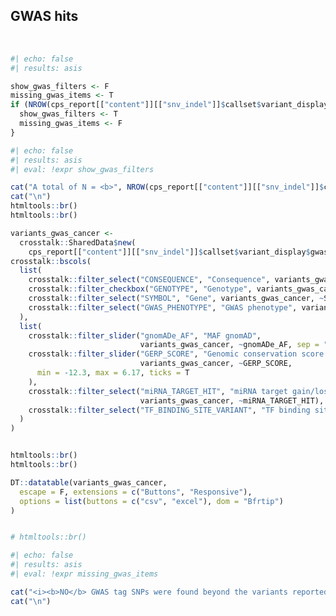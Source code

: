 ## GWAS hits 

<br>

```r
#| echo: false
#| results: asis

show_gwas_filters <- F
missing_gwas_items <- T
if (NROW(cps_report[["content"]][["snv_indel"]]$callset$variant_display$gwas) > 0) {
  show_gwas_filters <- T
  missing_gwas_items <- F
}

```

```r
#| echo: false
#| results: asis
#| eval: !expr show_gwas_filters

cat("A total of N = <b>", NROW(cps_report[["content"]][["snv_indel"]]$callset$variant_display$gwas), "</b> other germline variant(s) in the query VCF are associated with cancer phenotypes, as found through [genome-wide association studies](https://www.ebi.ac.uk/gwas/):")
cat("\n")
htmltools::br()
htmltools::br()

variants_gwas_cancer <- 
  crosstalk::SharedData$new(
    cps_report[["content"]][["snv_indel"]]$callset$variant_display$gwas)
crosstalk::bscols(
  list(
    crosstalk::filter_select("CONSEQUENCE", "Consequence", variants_gwas_cancer, ~CONSEQUENCE),
    crosstalk::filter_checkbox("GENOTYPE", "Genotype", variants_gwas_cancer, ~GENOTYPE),
    crosstalk::filter_select("SYMBOL", "Gene", variants_gwas_cancer, ~SYMBOL),
    crosstalk::filter_select("GWAS_PHENOTYPE", "GWAS phenotype", variants_gwas_cancer, ~GWAS_PHENOTYPE)
  ),
  list(
    crosstalk::filter_slider("gnomADe_AF", "MAF gnomAD", 
                             variants_gwas_cancer, ~gnomADe_AF, sep = "", ticks = F),
    crosstalk::filter_slider("GERP_SCORE", "Genomic conservation score (GERP)", 
                             variants_gwas_cancer, ~GERP_SCORE,
      min = -12.3, max = 6.17, ticks = T
    ),
    crosstalk::filter_select("miRNA_TARGET_HIT", "miRNA target gain/loss", 
                             variants_gwas_cancer, ~miRNA_TARGET_HIT),
    crosstalk::filter_select("TF_BINDING_SITE_VARIANT", "TF binding site alteration", variants_gwas_cancer, ~TF_BINDING_SITE_VARIANT)
  )
)


htmltools::br()
htmltools::br()

DT::datatable(variants_gwas_cancer,
  escape = F, extensions = c("Buttons", "Responsive"),
  options = list(buttons = c("csv", "excel"), dom = "Bfrtip")
)


# htmltools::br()
```

```r
#| echo: false
#| results: asis
#| eval: !expr missing_gwas_items

cat("<i><b>NO</b> GWAS tag SNPs were found beyond the variants reported in the targeted cancer predisposition genes </i>", sep = "\n")
cat("\n")
```
<br><br>
